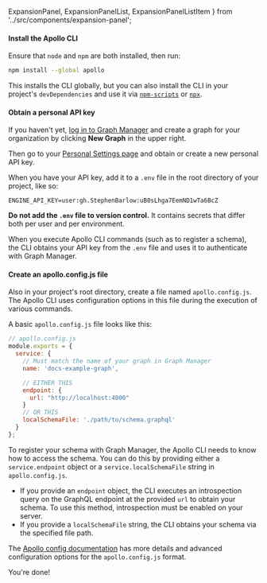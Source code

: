   ExpansionPanel,
  ExpansionPanelList,
  ExpansionPanelListItem
} from '../src/components/expansion-panel';

<ExpansionPanel title="How to configure an Apollo project">

<ExpansionPanelList>
<ExpansionPanelListItem number="1">

<h4>Install the Apollo CLI</h4>

Ensure that `node` and `npm` are both installed, then run:

```bash
npm install --global apollo
```

This installs the CLI globally, but you can also install the CLI in your project's `devDependencies` and use it via [`npm-scripts`](https://docs.npmjs.com/misc/scripts) or [`npx`](https://npm.im/npx).

</ExpansionPanelListItem>
<ExpansionPanelListItem number="2">

<h4>Obtain a personal API key</h4>

If you haven't yet, [log in to Graph Manager](https://engine.apollographql.com) and create a graph for your organization by clicking **New Graph** in the upper right.

Then go to your [Personal Settings page](https://engine.apollographql.com/user-settings) and obtain or create a new personal API key.

When you have your API key, add it to a `.env` file in the root directory of your project, like so:

```js:title=.env
ENGINE_API_KEY=user:gh.StephenBarlow:uB0sLhga7EemND1wTa6BcZ
```

**Do not add the `.env` file to version control.** It contains secrets that differ both per user and per environment.

When you execute Apollo CLI commands (such as to register a schema), the CLI obtains your API key from the `.env` file and uses it to authenticate with Graph Manager.

</ExpansionPanelListItem>
<ExpansionPanelListItem number="3">

<h4>Create an apollo.config.js file</h4>

Also in your project's root directory, create a file named `apollo.config.js`. The Apollo CLI uses configuration options in this file during the execution of various commands.

A basic `apollo.config.js` file looks like this:

```js
// apollo.config.js
module.exports = {
  service: {
    // Must match the name of your graph in Graph Manager
    name: 'docs-example-graph',

    // EITHER THIS
    endpoint: {
      url: "http://localhost:4000"
    }
    // OR THIS
    localSchemaFile: './path/to/schema.graphql'
  }
};
```

To register your schema with Graph Manager, the Apollo CLI needs to know how to access the schema. You can do this by providing either a `service.endpoint` object or a `service.localSchemaFile` string in `apollo.config.js`.

* If you provide an `endpoint` object, the CLI executes an introspection query on the GraphQL endpoint at the provided `url` to obtain your schema. To use this method, introspection must be enabled on your server.
* If you provide a `localSchemaFile` string, the CLI obtains your schema via the specified file path.

The [Apollo config documentation](https://www.apollographql.com/docs/references/apollo-config/) has more details and advanced configuration options for the `apollo.config.js` format.

</ExpansionPanelListItem>
<ExpansionPanelListItem number="check">
  You're done!
</ExpansionPanelListItem>
</ExpansionPanelList>

</ExpansionPanel>
